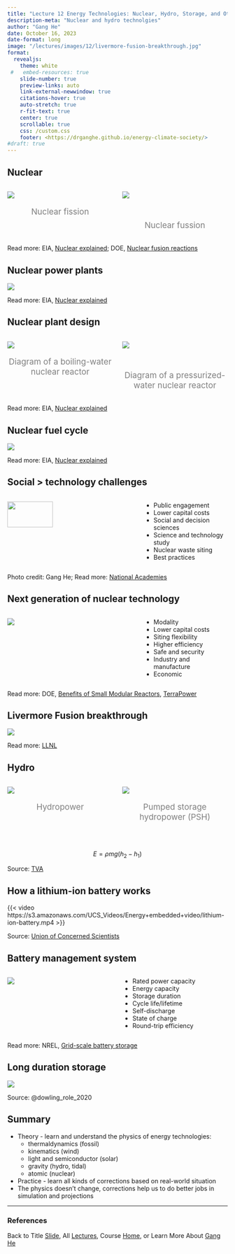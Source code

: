 ```yaml
---
title: "Lecture 12 Energy Technologies: Nuclear, Hydro, Storage, and Other"
description-meta: "Nuclear and hydro technolgies"
author: "Gang He"
date: October 16, 2023
date-format: long
image: "/lectures/images/12/livermore-fusion-breakthrough.jpg"
format:
  revealjs:
    theme: white
 #   embed-resources: true
    slide-number: true
    preview-links: auto
    link-external-newwindow: true
    citations-hover: true
    auto-stretch: true
    r-fit-text: true
    center: true
    scrollable: true
    css: /custom.css
    footer: <https://drganghe.github.io/energy-climate-society/>
#draft: true    
---
```


## Nuclear 

:::columns

::: {.column width="50%"}

![](/lectures/images/12/fission.png){fig-align="center"}

<p style="font-size:14pt; color:gray; text-align:center;">
Nuclear fission
</p>

:::

::: {.column width="50%"}

![](/lectures/images/12/fusion-reactions.jpeg){fig-align="center"}

</br>

<p style="font-size:14pt; color:gray; text-align:center;">
Nuclear fussion
</p>
:::

:::

::: footer
Read more: EIA, [Nuclear explained](https://www.eia.gov/energyexplained/nuclear/); DOE, [Nuclear fusion reactions](https://www.energy.gov/science/doe-explainsnuclear-fusion-reactions)
:::


## Nuclear power plants

![](/lectures/images/12/US_nuclear_power_plants_map.png){fig-align="center"}

::: footer
Read more: EIA, [Nuclear explained](https://www.eia.gov/energyexplained/nuclear/)
:::


## Nuclear plant design

:::columns

::: {.column width="50%"}

![](/lectures/images/12/small_bwr.jpg){fig-align="center"}

<p style="font-size:14pt; color:gray; text-align:center;">
Diagram of a boiling-water nuclear reactor
</p>

:::

::: {.column width="50%"}

![](/lectures/images/12/small_pwr.jpg){fig-align="center"}

</br>

<p style="font-size:14pt; color:gray; text-align:center;">
Diagram of a pressurized-water nuclear reactor
</p>
:::

:::

::: footer
Read more: EIA, [Nuclear explained](https://www.eia.gov/energyexplained/nuclear/)
:::


## Nuclear fuel cycle

![](/lectures/images/12/nuclear_fuel_cycle.png){fig-align="center"}

::: footer
Read more: EIA, [Nuclear explained](https://www.eia.gov/energyexplained/nuclear/)
:::


## Social > technology challenges{.smaller}

:::columns

::: {.column width="60%"}
![](/lectures/images/12/three-island-historical-site.JPG){fig-align="center" width=60%}
:::

::: {.column width="40%"}
- Public engagement  
- Lower capital costs  
- Social and decision sciences  
- Science and technology study  
- Nuclear waste siting  
- Best practices
:::
:::

::: footer
Photo credit: Gang He; Read more: [National Academies](https://nap.nationalacademies.org/catalog/26606/understanding-the-societal-challenges-facing-nuclear-power-proceedings-of-a)
:::

## Next generation of nuclear technology

:::columns

::: {.column width="60%"}
![](/lectures/images/12/nuclear_fuel_cycle.png){fig-align="center"}
:::

::: {.column width="40%"}
- Modality  
- Lower capital costs  
- Siting flexibility  
- Higher efficiency  
- Safe and security  
- Industry and manufacture  
- Economic 
:::
:::

::: footer
Read more: DOE, [Benefits of Small Modular Reactors](https://www.energy.gov/ne/benefits-small-modular-reactors-smrs), [TerraPower](https://www.terrapower.com/our-work/natriumpower/)
:::


## Livermore Fusion breakthrough

![](/lectures/images/12/livermore-fusion-breakthrough.jpg){fig-align="center"}

::: footer
Read more: [LLNL](https://www.llnl.gov/archive/news/lawrence-livermore-national-laboratory-achieves-fusion-ignition)
:::


## Hydro 

:::columns

::: {.column width="50%"}

![](/lectures/images/12/hydro.png){fig-align="center"}

<p style="font-size:14pt; color:gray; text-align:center;">
Hydropower 
</p>

:::

::: {.column width="50%"}
![](/lectures/images/12/pumped-storage.jpeg){fig-align="center"}

<p style="font-size:14pt; color:gray; text-align:center;">
Pumped storage hydropower (PSH)
</p>
:::

:::

</br>

<center>
$E=\rho mg(h_2-h_1)$
</center>

::: footer
Source: [TVA](https://www.tva.com/energy/our-power-system/hydroelectric/how-hydroelectric-power-works)
:::


## How a lithium-ion battery works

{{< video https://s3.amazonaws.com/UCS_Videos/Energy+embedded+video/lithium-ion-battery.mp4 >}}


::: footer
Source: [Union of Concerned Scientists](https://www.ucsusa.org/resources/how-energy-storage-works)
:::


## Battery management system 

:::columns
::: {.column width="50%"}
![](/lectures/images/12/battery-management-system.png){fig-align="center"}
:::

::: {.column width="50%"}
- Rated power capacity   
- Energy capacity   
- Storage duration  
- Cycle life/lifetime  
- Self-discharge  
- State of charge  
- Round-trip efficiency
:::
:::

::: footer
Read more: NREL, [Grid-scale battery storage](https://www.nrel.gov/docs/fy19osti/74426.pdf)
:::


## Long duration storage

![](/lectures/images/12/role-of-long-duration-storage.jpg){fig-align="center"}

::: footer
Source: @dowling_role_2020
:::


## Summary {.smaller}

- Theory - learn and understand the physics of energy technologies: 
  - thermaldynamics (fossil)  
  - kinematics (wind)  
  - light and semiconductor (solar)  
  - gravity (hydro, tidal)  
  - atomic (nuclear)    
- Practice - learn all kinds of corrections based on real-world situation  
- The physics doesn't change, corrections help us to do better jobs in simulation and projections  



------------------------------------------------------------------------

### References

::: {#refs}
:::

::: footer
Back to Title [Slide](https://drganghe.github.io/energy-climate-society/lectures/lecture12.html#title-slide), All [Lectures](https://drganghe.github.io/energy-climate-society/lectures.html), Course [Home](https://drganghe.github.io/energy-climate-society/), or Learn More About [Gang He](https://drganghe.github.io)
:::
